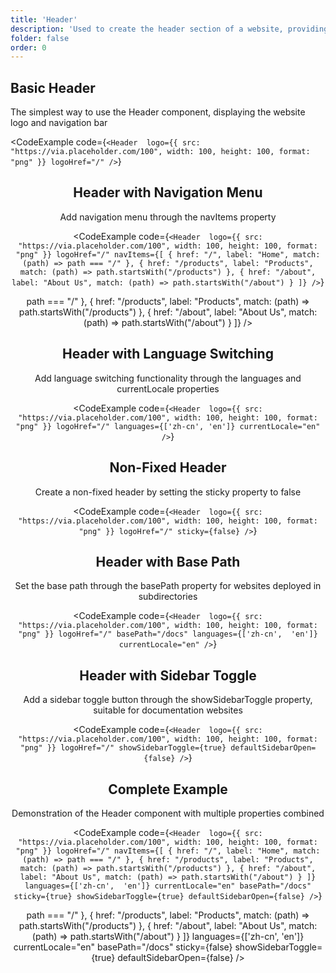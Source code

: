 ```yaml
---
title: 'Header'
description: 'Used to create the header section of a website, providing website logo, navigation links, and language switching functionality'
folder: false
order: 0
---
```



## Basic Header

The simplest way to use the Header component, displaying the website logo and navigation bar

<CodeExample
  code={`<Header 
  logo={{ src: "https://via.placeholder.com/100", width: 100, height: 100, format: "png" }}
  logoHref="/"
/>`}
>
  <Header 
    logo={{ src: "https://via.placeholder.com/100", width: 100, height: 100, format: "png" }}
    logoHref="/"
    sticky={false}
  />
</CodeExample>

## Header with Navigation Menu

Add navigation menu through the navItems property

<CodeExample
  code={`<Header 
  logo={{ src: "https://via.placeholder.com/100", width: 100, height: 100, format: "png" }}
  logoHref="/"
  navItems={[
    { href: "/", label: "Home", match: (path) => path === "/" },
    { href: "/products", label: "Products", match: (path) => path.startsWith("/products") },
    { href: "/about", label: "About Us", match: (path) => path.startsWith("/about") }
  ]}
/>`}
>
  <Header 
    logo={{ src: "https://via.placeholder.com/100", width: 100, height: 100, format: "png" }}
    logoHref="/"
    sticky={false}
    navItems={[
      { href: "/", label: "Home", match: (path) => path === "/" },
      { href: "/products", label: "Products", match: (path) => path.startsWith("/products") },
      { href: "/about", label: "About Us", match: (path) => path.startsWith("/about") }
    ]}
  />
</CodeExample>

## Header with Language Switching

Add language switching functionality through the languages and currentLocale properties

<CodeExample
  code={`<Header 
  logo={{ src: "https://via.placeholder.com/100", width: 100, height: 100, format: "png" }}
  logoHref="/"
  languages={['zh-cn', 'en']}
  currentLocale="en"
/>`}
>
  <Header 
    logo={{ src: "https://via.placeholder.com/100", width: 100, height: 100, format: "png" }}
    logoHref="/"
    sticky={false}
    languages={['zh-cn', 'en']}
    currentLocale="en"
  />
</CodeExample>

## Non-Fixed Header

Create a non-fixed header by setting the sticky property to false

<CodeExample
  code={`<Header 
  logo={{ src: "https://via.placeholder.com/100", width: 100, height: 100, format: "png" }}
  logoHref="/"
  sticky={false}
/>`}
>
  <Header 
    logo={{ src: "https://via.placeholder.com/100", width: 100, height: 100, format: "png" }}
    logoHref="/"
    sticky={false}
  />
</CodeExample>

## Header with Base Path

Set the base path through the basePath property for websites deployed in subdirectories

<CodeExample
  code={`<Header 
  logo={{ src: "https://via.placeholder.com/100", width: 100, height: 100, format: "png" }}
  logoHref="/"
  basePath="/docs"
  languages={['zh-cn',  'en']}
  currentLocale="en"
/>`}
>
  <Header 
    logo={{ src: "https://via.placeholder.com/100", width: 100, height: 100, format: "png" }}
    logoHref="/"
    basePath="/docs"
    sticky={false}
    languages={['zh-cn', 'en']}
    currentLocale="en"
  />
</CodeExample>

## Header with Sidebar Toggle

Add a sidebar toggle button through the showSidebarToggle property, suitable for documentation websites

<CodeExample
  code={`<Header 
  logo={{ src: "https://via.placeholder.com/100", width: 100, height: 100, format: "png" }}
  logoHref="/"
  showSidebarToggle={true}
  defaultSidebarOpen={false}
/>`}
>
  <Header 
    logo={{ src: "https://via.placeholder.com/100", width: 100, height: 100, format: "png" }}
    logoHref="/"
    sticky={false}
    showSidebarToggle={true}
    defaultSidebarOpen={false}
  />
</CodeExample>

## Complete Example

Demonstration of the Header component with multiple properties combined

<CodeExample
  code={`<Header 
  logo={{ src: "https://via.placeholder.com/100", width: 100, height: 100, format: "png" }}
  logoHref="/"
  navItems={[
    { href: "/", label: "Home", match: (path) => path === "/" },
    { href: "/products", label: "Products", match: (path) => path.startsWith("/products") },
    { href: "/about", label: "About Us", match: (path) => path.startsWith("/about") }
  ]}
  languages={['zh-cn',  'en']}
  currentLocale="en"
  basePath="/docs"
  sticky={true}
  showSidebarToggle={true}
  defaultSidebarOpen={false}
/>`}
>
  <Header 
    logo={{ src: "https://via.placeholder.com/100", width: 100, height: 100, format: "png" }}
    logoHref="/"
    navItems={[
      { href: "/", label: "Home", match: (path) => path === "/" },
      { href: "/products", label: "Products", match: (path) => path.startsWith("/products") },
      { href: "/about", label: "About Us", match: (path) => path.startsWith("/about") }
    ]}
    languages={['zh-cn', 'en']}
    currentLocale="en"
    basePath="/docs"
    sticky={false}
    showSidebarToggle={true}
    defaultSidebarOpen={false}
  />
</CodeExample> 
